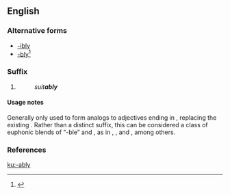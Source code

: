 {{also|ably}}
==English==

===Alternative forms===
* [[-ibly]]
* [[-bly]]<ref>{{reference-book | last =| first = | authorlink =  | coauthors =  | editor =Urdang, Laurence    | others =  | title = The Random House College Dictionary | origdate =  | origyear = 1975| origmonth =  | url =  | format =  | accessdate =  | accessyear =  | accessmonth =  | edition =  | date =  | year =1984| month =  | publisher =Random House, Inc.  | location = New York, NY | language =  | id =  | doi = | isbn =0-394-43600-8 | lccn = | ol = | pages =4| chapter =  | chapterurl =  | quote =}}</ref>

===Suffix===
{{en-suffix|cat2=adverb-forming suffixes}}

# {{non-gloss definition|Used to form [[adverb]]s corresponding to [[adjective]]s that end in [[-able]].}}
#: ''suit'''ably'''''

====Usage notes====
Generally only used to form analogs to adjectives ending in {{term|-able|lang=en}}, replacing the existing {{term|-able|lang=en}}. Rather than a distinct suffix, this can be considered a class of euphonic blends of “-ble” and {{term|-ly|lang=en}}, as in {{term|feebly|lang=en}}, {{term|nimbly|lang=en}}, and {{term|nobly|lang=en}}, among others.

===References===
<references/>

[[ku:-ably]]